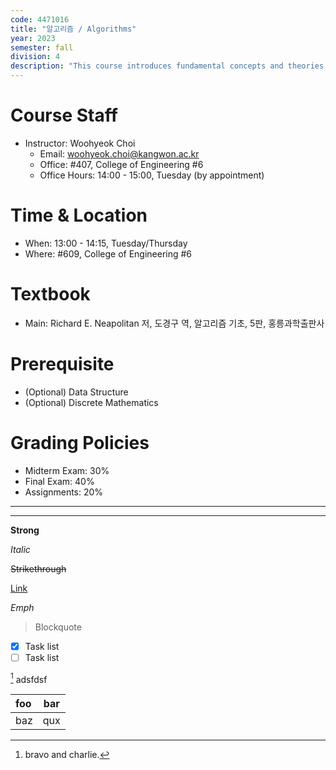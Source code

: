 ```yaml
---
code: 4471016
title: "알고리즘 / Algorithms"
year: 2023
semester: fall
division: 4
description: "This course introduces fundamental concepts and theories to design and analyze computer algorithms that are widely employed in computer science. Throughout the course, we will cover divide-and-conquer, dynamic programming, greedy algorithms, backtracking, branch-and-bound, genetic algorithms, and NP theory."
---
```


# Course Staff
*  Instructor: Woohyeok Choi 
    * Email: woohyeok.choi@kangwon.ac.kr
    * Office: #407, College of Engineering #6
    * Office Hours: 14:00 - 15:00, Tuesday (by appointment)

# Time & Location
* When: 13:00 - 14:15, Tuesday/Thursday
* Where: #609, College of Engineering #6

# Textbook
* Main: Richard E. Neapolitan 저, 도경구 역, 알고리즘 기초, 5판, 홍릉과학출판사

# Prerequisite
* (Optional) Data Structure
* (Optional) Discrete Mathematics

# Grading Policies
* Midterm Exam: 30%
* Final Exam: 40%
* Assignments: 20%

***

---

**Strong**

*Italic*

~~Strikethrough~~

[Link](http://asdf.sdf)

_Emph_

> Blockquote

* [x] Task list
* [ ] Task list

[^alpha]: bravo and charlie.

[^alpha] adsfdsf

| foo | bar |
| :-- | :-: |
| baz | qux |